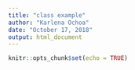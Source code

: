 ```yaml
---
title: "class example"
author: "Karlena Ochoa"
date: "October 17, 2018"
output: html_document
---
```


```r
knitr::opts_chunk$set(echo = TRUE)
```

